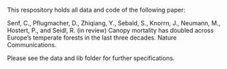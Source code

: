 This respository holds all data and code of the following paper:

Senf, C., Pflugmacher, D., Zhiqiang, Y., Sebald, S., Knorrn, J., Neumann, M., Hostert, P., and Seidl, R. (in review) Canopy mortality has doubled across Europe’s temperate forests in the last three decades. Nature Communications.

Please see the data and lib folder for further specifications.